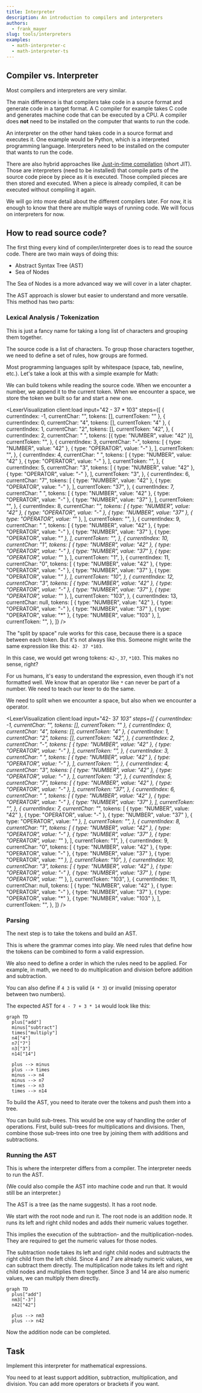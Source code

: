 ```yaml
---
title: Interpreter
description: An introduction to compilers and interpreters
authors:
  - frank_mayer
slug: tools/interpreters
examples:
  - math-interpreter-c
  - math-interpreter-ts
---
```


## Compiler vs. Interpreter

Most compilers and interpreters are very similar.

The main difference is that compilers take code in a source format and generate code in a target format.
A C compiler for example takes C code and generates machine code that can be executed by a CPU.
A compiler does **not** need to be installed on the computer that wants to run the code.

An interpreter on the other hand takes code in a source format and executes it.
One example would be Python, which is a interpreted programming language.
Interpreters need to be installed on the computer that wants to run the code.

There are also hybrid approaches like [Just-in-time compilation](https://en.wikipedia.org/wiki/Just-in-time_compilation) (short JIT).
Those are interpreters (need to be installed) that compile parts of the source code piece by piece as it is executed.
Those compiled pieces are then stored and executed.
When a piece is already compiled, it can be executed without compiling it again.

We will go into more detail about the different compilers later.
For now, it is enough to know that there are multiple ways of running code.
We will focus on interpreters for now.

## How to read source code?

The first thing every kind of compiler/interpreter does is to read the source code.
There are two main ways of doing this:

- Abstract Syntax Tree (AST)
- Sea of Nodes

The Sea of Nodes is a more advanced way we will cover in a later chapter.

The AST approach is slower but easier to understand and more versatile.
This method has two parts:

### Lexical Analysis / Tokenization

This is just a fancy name for taking a long list of characters and grouping them together.

The source code is a list of characters.
To group those characters together, we need to define a set of rules, how groups are formed.

Most programming languages split by whitespace (space, tab, newline, etc.).
Let's take a look at this with a simple example for Math:


We can build tokens while reading the source code.
When we encounter a number, we append it to the current token.
When we encounter a space, we store the token we built so far and start a new one.

<LexerVisualization
	client:load
	input="42 - 37 * 103"
	steps={[
		{ currentIndex: -1, currentChar: "", tokens: [], currentToken: "" },
		{ currentIndex: 0, currentChar: "4", tokens: [], currentToken: "4" },
		{
			currentIndex: 1,
			currentChar: "2",
			tokens: [],
			currentToken: "42",
		},
		{
			currentIndex: 2,
			currentChar: " ",
			tokens: [{ type: "NUMBER", value: "42" }],
			currentToken: "",
		},
		{
			currentIndex: 3,
			currentChar: "-",
			tokens: [
				{ type: "NUMBER", value: "42" },
				{ type: "OPERATOR", value: "-" },
			],
			currentToken: "",
		},
		{
			currentIndex: 4,
			currentChar: " ",
			tokens: [
				{ type: "NUMBER", value: "42" },
				{ type: "OPERATOR", value: "-" },
			],
			currentToken: "",
		},
		{
			currentIndex: 5,
			currentChar: "3",
			tokens: [
				{ type: "NUMBER", value: "42" },
				{ type: "OPERATOR", value: "-" },
			],
			currentToken: "3",
		},
		{
			currentIndex: 6,
			currentChar: "7",
			tokens: [
				{ type: "NUMBER", value: "42" },
				{ type: "OPERATOR", value: "-" },
			],
			currentToken: "37",
		},
		{
			currentIndex: 7,
			currentChar: " ",
			tokens: [
				{ type: "NUMBER", value: "42" },
				{ type: "OPERATOR", value: "-" },
				{ type: "NUMBER", value: "37" },
			],
			currentToken: "",
		},
		{
			currentIndex: 8,
			currentChar: "*",
			tokens: [
				{ type: "NUMBER", value: "42" },
				{ type: "OPERATOR", value: "-" },
				{ type: "NUMBER", value: "37" },
				{ type: "OPERATOR", value: "*" },
			],
			currentToken: "",
		},
		{
			currentIndex: 9,
			currentChar: " ",
			tokens: [
				{ type: "NUMBER", value: "42" },
				{ type: "OPERATOR", value: "-" },
				{ type: "NUMBER", value: "37" },
				{ type: "OPERATOR", value: "*" },
			],
			currentToken: "",
		},
		{
			currentIndex: 10,
			currentChar: "1",
			tokens: [
				{ type: "NUMBER", value: "42" },
				{ type: "OPERATOR", value: "-" },
				{ type: "NUMBER", value: "37" },
				{ type: "OPERATOR", value: "*" },
			],
			currentToken: "1",
		},
		{
			currentIndex: 11,
			currentChar: "0",
			tokens: [
				{ type: "NUMBER", value: "42" },
				{ type: "OPERATOR", value: "-" },
				{ type: "NUMBER", value: "37" },
				{ type: "OPERATOR", value: "*" },
			],
			currentToken: "10",
		},
		{
			currentIndex: 12,
			currentChar: "3",
			tokens: [
				{ type: "NUMBER", value: "42" },
				{ type: "OPERATOR", value: "-" },
				{ type: "NUMBER", value: "37" },
				{ type: "OPERATOR", value: "*" },
			],
			currentToken: "103",
		},
		{
			currentIndex: 13,
			currentChar: null,
			tokens: [
				{ type: "NUMBER", value: "42" },
				{ type: "OPERATOR", value: "-" },
				{ type: "NUMBER", value: "37" },
				{ type: "OPERATOR", value: "*" },
				{ type: "NUMBER", value: "103" },
			],
			currentToken: "",
		},
	]}
/>

The "split by space" rule works for this case, because there is a space between each token.
But it's not always like this.
Someone might write the same expression like this: `42- 37 *103`.

In this case, we would get wrong tokens: `42-`, `37`, `*103`.
This makes no sense, right?

For us humans, it's easy to understand the expression, even though it's not formatted well.
We know that an operator like `*` can never be part of a number.
We need to teach our lexer to do the same.

We need to split when we encounter a space, but also when we encounter a operator.

<LexerVisualization
	client:load
	input="42- 37 *103"
	steps={[
		{ currentIndex: -1, currentChar: "", tokens: [], currentToken: "" },
		{ currentIndex: 0, currentChar: "4", tokens: [], currentToken: "4" },
		{
			currentIndex: 1,
			currentChar: "2",
			tokens: [],
			currentToken: "42",
		},
		{
			currentIndex: 2,
			currentChar: "-",
			tokens: [
				{ type: "NUMBER", value: "42" },
				{ type: "OPERATOR", value: "-" },
			],
			currentToken: "",
		},
		{
			currentIndex: 3,
			currentChar: " ",
			tokens: [
				{ type: "NUMBER", value: "42" },
				{ type: "OPERATOR", value: "-" },
			],
			currentToken: "",
		},
		{
			currentIndex: 4,
			currentChar: "3",
			tokens: [
				{ type: "NUMBER", value: "42" },
				{ type: "OPERATOR", value: "-" },
			],
			currentToken: "3",
		},
		{
			currentIndex: 5,
			currentChar: "7",
			tokens: [
				{ type: "NUMBER", value: "42" },
				{ type: "OPERATOR", value: "-" },
			],
			currentToken: "37",
		},
		{
			currentIndex: 6,
			currentChar: " ",
			tokens: [
				{ type: "NUMBER", value: "42" },
				{ type: "OPERATOR", value: "-" },
				{ type: "NUMBER", value: "37" },
			],
			currentToken: "",
		},
		{
			currentIndex: 7,
			currentChar: "*",
			tokens: [
				{ type: "NUMBER", value: "42" },
				{ type: "OPERATOR", value: "-" },
				{ type: "NUMBER", value: "37" },
				{ type: "OPERATOR", value: "*" },
			],
			currentToken: "",
		},
		{
			currentIndex: 8,
			currentChar: "1",
			tokens: [
				{ type: "NUMBER", value: "42" },
				{ type: "OPERATOR", value: "-" },
				{ type: "NUMBER", value: "37" },
				{ type: "OPERATOR", value: "*" },
			],
			currentToken: "1",
		},
		{
			currentIndex: 9,
			currentChar: "0",
			tokens: [
				{ type: "NUMBER", value: "42" },
				{ type: "OPERATOR", value: "-" },
				{ type: "NUMBER", value: "37" },
				{ type: "OPERATOR", value: "*" },
			],
			currentToken: "10",
		},
		{
			currentIndex: 10,
			currentChar: "3",
			tokens: [
				{ type: "NUMBER", value: "42" },
				{ type: "OPERATOR", value: "-" },
				{ type: "NUMBER", value: "37" },
				{ type: "OPERATOR", value: "*" },
			],
			currentToken: "103",
		},
		{
			currentIndex: 11,
			currentChar: null,
			tokens: [
				{ type: "NUMBER", value: "42" },
				{ type: "OPERATOR", value: "-" },
				{ type: "NUMBER", value: "37" },
				{ type: "OPERATOR", value: "*" },
				{ type: "NUMBER", value: "103" },
			],
			currentToken: "",
		},
	]}
/>

### Parsing

The next step is to take the tokens and build an AST.

This is where the grammar comes into play.
We need rules that define how the tokens can be combined to form a valid expression.

We also need to define a order in which the rules need to be applied.
For example, in math, we need to do multiplication and division before addition and subtraction.

You can also define if `4 3` is valid (`4 * 3`) or invalid (missing operator between two numbers).

The expected AST for `4 - 7 + 3 * 14` would look like this:

```mermaid
graph TD
  plus["add"]
  minus["subtract"]
  times["multiply"]
  n4["4"]
  n7["7"]
  n3["3"]
  n14["14"]

  plus --> minus
  plus --> times
  minus --> n4
  minus --> n7
  times --> n3
  times --> n14
```

To build the AST, you need to iterate over the tokens and push them into a tree.

You can build sub-trees.
This would be one way of handling the order of operations.
First, build sub-trees for multiplications and divisions.
Then, combine those sub-trees into one tree by joining them with additions and subtractions.

### Running the AST

This is where the interpreter differs from a compiler.
The interpreter needs to run the AST.

(We could also compile the AST into machine code and run that. It would still be an interpreter.)

The AST is a tree (as the name suggests).
It has a root node.

We start with the root node and run it.
The root node is an addition node.
It runs its left and right child nodes and adds their numeric values together.

This implies the execution of the subtraction- and the multiplication-nodes.
They are required to get the numeric values for those nodes.

The subtraction node takes its left and right child nodes and subtracts the right child from the left child.
Since 4 and 7 are already numeric values, we can subtract them directly.
The multiplication node takes its left and right child nodes and multiplies them together.
Since 3 and 14 are also numeric values, we can multiply them directly.

```mermaid
graph TD
  plus["add"]
  nm3["-3"]
  n42["42"]

  plus --> nm3
  plus --> n42
```

Now the addition node can be completed.

## Task

Implement this interpreter for mathematical expressions.

You need to at least support addition, subtraction, multiplication, and division.
You can add more operators or brackets if you want.
